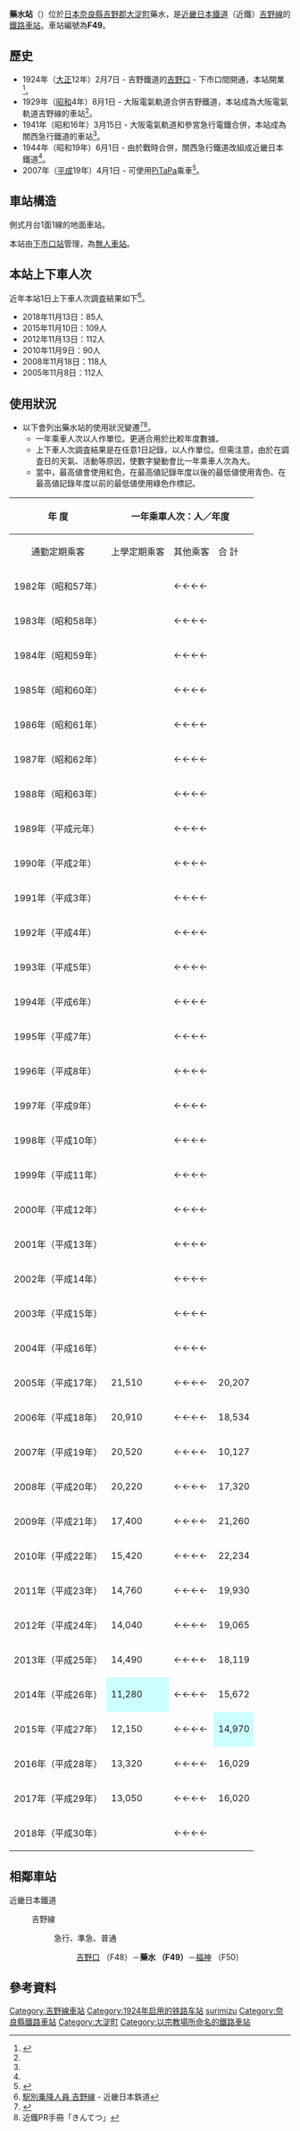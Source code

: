 {{日本車站資訊
| 公司色 = #c03
| 文字色 = 
| 站名 = 藥水站
| 圖片 = Yakumizu Station platform.JPG
| 圖片說明 = 
| 日文原名 = 薬水
| 平假名 = くすりみず
| 羅馬拼音 = Kusurimizu
| 副站名 = 
| 電報略號 = クスリ
| 所在地 = {{JPN}}[[奈良縣|奈良縣]][[吉野郡|吉野郡]][[大淀町|大淀町]]藥水1085
| 座標 = 
| 啟用年月日 = 1924年（[[大正|大正]]13年）2月7日
| 車站構造 = [[地面車站|地面車站]]
| 月台配置 = 1面1線
| 廢站年月日 = 
| 乘客人數 = 
| 上下車人次 = 85
| 統計年度 = 2018年
| 轉車 = 
| 備註 = 無人車站
| adjacent = {{Adjacent stations|system=近畿日本鐵道|line=F吉野線|left=吉野口|right=福神|note-left=F48<br />1.7km|note-mid={{近鐵車站編號|F|49}}<br />距離[[橿原神宮前站|橿原神宮前]]11.2km<br />距離[[大阪阿部野橋站|大阪阿部野橋]]50.9km|note-right=F50<br />1.6km}}
| name = 
| address = 
| route_map = 
}}

'''藥水站'''（{{jpn|j=薬水駅|hg=くすりみずえき|rm=Kusurimizu eki|f=y}}）位於[[日本|日本]][[奈良縣|奈良縣]][[吉野郡|吉野郡]][[大淀町|大淀町]]藥水，是[[近畿日本鐵道|近畿日本鐵道]]（近鐵）[[吉野線|吉野線]]的[[鐵路車站|鐵路車站]]。車站編號為'''F49'''。

== 歷史 ==
* 1924年（[[大正|大正]]12年）2月7日 - 吉野鐵道的[[吉野口站|吉野口]] - 下市口間開通，本站開業<ref name=sone03>{{Cite book|author=曽根悟（監修） |title=週刊 歴史でめぐる鉄道全路線 大手私鉄 |date=2010-08-29 |publisher=朝日新聞出版 |series=週刊朝日百科 |volume=3号 近畿日本鉄道 2 |isbn=978-4-02-340133-4 |pages=26-27}}</ref>。
* 1929年（[[昭和|昭和]]4年）8月1日 - 大阪電氣軌道合併吉野鐵道，本站成為大阪電氣軌道吉野線的車站<ref name=sone03/>。
* 1941年（昭和16年）3月15日 - 大阪電氣軌道和參宮急行電鐵合併，本站成為關西急行鐵道的車站<ref name=sone03/>。
* 1944年（昭和19年）6月1日 - 由於戰時合併，關西急行鐵道改組成近畿日本鐵道<ref name=sone03/>。
* 2007年（[[平成|平成]]19年）4月1日 - 可使用[[PiTaPa|PiTaPa]]乘車<ref>{{Cite press release |title=平成19年4月1日から、近鉄主要路線でICカードの利用が可能になります |publisher=近畿日本鉄道 |date=2007-01-30 |url=http://www.kintetsu.jp/news/files/iccard20070130.pdf |format=pdf |accessdate=2016-03-05 |archive-date=2016-08-07 |archive-url=https://web.archive.org/web/20160807145916/http://www.kintetsu.jp/news/files/iccard20070130.pdf |dead-url=no }}</ref>。

== 車站構造 ==
側式月台1面1線的地面車站。

本站由[[下市口站|下市口站]]管理，為[[無人車站|無人車站]]。

== 本站上下車人次 ==
近年本站1日上下車人次調査結果如下<ref>[http://www.kintetsu.co.jp/tetsudo/e.html#02 駅別乗降人員 吉野線] {{Wayback|url=http://www.kintetsu.co.jp/tetsudo/e.html#02 |date=20200218154410 }} - 近畿日本鉄道</ref>。
* 2018年11月13日：85人
* 2015年11月10日：109人
* 2012年11月13日：112人
* 2010年11月9日：90人
* 2008年11月18日：118人
* 2005年11月8日：112人

== 使用狀況 ==
* 以下會列出藥水站的使用狀況變遷<ref>{{Cite web |url=http://www.pref.nara.jp/6437.htm |title=奈良縣統計年鑑 |accessdate=2020-02-19 |archive-date=2020-03-29 |archive-url=https://web.archive.org/web/20200329113457/http://www.pref.nara.jp/6437.htm |dead-url=yes }}</ref><ref>近鐵PR手冊「きんてつ」</ref>。
** 一年乘車人次以人作單位。更適合用於比較年度數據。
** 上下車人次調査結果是在任意1日記錄，以人作單位。但需注意，由於在調査日的天氣、活動等原因，使數字變動會比一年乘車人次為大。
** 當中，最高値會使用紅色，在最高値記錄年度以後的最低値使用青色、在最高値記錄年度以前的最低値使用綠色作標記。
{{hidden begin
|title =年度別使用狀況（藥水站）
|titlestyle = background:lightgrey;}}
{| class="wikitable" border="1" cellspacing="0" cellpadding="2" style="font-size:90%; text-align:right; width:100%;"
|-
! rowspan="2"|年 度
! colspan="4"|一年乘車人次：人／年度
! colspan="2"|上下車人次調查結果<br />人／日 
! rowspan="2"|特別事項
|-
| style="text-align: center; font-weight: normal;"|通勤定期乘客	
| style="text-align: center; font-weight: normal;"|上學定期乘客
| style="text-align: center; font-weight: normal;"|其他乘客
!合 計
| style="text-align: center; font-weight: normal;"|調査日
!調査結果
|-
! style="font-weight: normal;"|1982年（昭和57年）
| 
|←←←←
| 
| 
|11月16日
|316
| 
|-
! style="font-weight: normal;"|1983年（昭和58年）
| 
|←←←←
| 
| 
|11月8日
| style="background-color: #ccffcc;"|311
| 
|-
! style="font-weight: normal;"|1984年（昭和59年）
| 
|←←←←
| 
| 
|11月6日
| style="background-color: #ffcccc;"|320
| 
|-
! style="font-weight: normal;"|1985年（昭和60年）
| 
|←←←←
| 
| 
|11月12日
|285
| 
|-
! style="font-weight: normal;"|1986年（昭和61年）
| 
|←←←←
| 
| 
|11月11日
|282
| 
|-
! style="font-weight: normal;"|1987年（昭和62年）
| 
|←←←←
| 
| 
|11月10日
|287
| 
|-
! style="font-weight: normal;"|1988年（昭和63年）
| 
|←←←←
| 
| 
|11月8日
|308
| 
|-
! style="font-weight: normal;"|1989年（平成元年）
| 
|←←←←
| 
| 
|11月14日
|272
| 
|-
! style="font-weight: normal;"|1990年（平成2年）
| 
|←←←←
| 
| 
|11月6日
|249
| 
|-
! style="font-weight: normal;"|1991年（平成3年）
| 
|←←←←
| 
| 
| 
| 
| 
|-
! style="font-weight: normal;"|1992年（平成4年）
| 
|←←←←
| 
| 
|11月10日
|233
| 
|-
! style="font-weight: normal;"|1993年（平成5年）
| 
|←←←←
| 
| 
| 
| 
| 
|-
! style="font-weight: normal;"|1994年（平成6年）
| 
|←←←←
| 
| 
| 
| 
| 
|-
! style="font-weight: normal;"|1995年（平成7年）
| 
|←←←←
| 
| 
|12月5日
|244
| 
|-
! style="font-weight: normal;"|1996年（平成8年）
| 
|←←←←
| 
| 
| 
| 
| 
|-
! style="font-weight: normal;"|1997年（平成9年）
| 
|←←←←
| 
| 
| 
| 
| 
|-
! style="font-weight: normal;"|1998年（平成10年）
| 
|←←←←
| 
| 
| 
| 
| 
|-
! style="font-weight: normal;"|1999年（平成11年）
| 
|←←←←
| 
| 
| 
| 
| 
|-
! style="font-weight: normal;"|2000年（平成12年）
| 
|←←←←
| 
| 
| 
| 
| 
|-
! style="font-weight: normal;"|2001年（平成13年）
| 
|←←←←
| 
| 
| 
| 
| 
|-
! style="font-weight: normal;"|2002年（平成14年）
| 
|←←←←
| 
| 
| 
| 
| 
|-
! style="font-weight: normal;"|2003年（平成15年）
| 
|←←←←
| 
| 
| 
| 
| 
|-
! style="font-weight: normal;"|2004年（平成16年）
| 
|←←←←
| 
| 
| 
| 
| 
|-
! style="font-weight: normal;"|2005年（平成17年）
|21,510
|←←←←
|20,207
|'''41,717'''
|11月8日
|112
| 
|-
! style="font-weight: normal;"|2006年（平成18年）
|20,910
|←←←←
|18,534
|'''39,444'''
| 
| 
| 
|-
! style="font-weight: normal;"|2007年（平成19年）
|20,520
|←←←←
|10,127
|'''30,647'''
| 
| 
| 
|-
! style="font-weight: normal;"|2008年（平成20年）
|20,220
|←←←←
|17,320
|'''37,540'''
|11月18日
|118
| 
|-
! style="font-weight: normal;"|2009年（平成21年）
|17,400
|←←←←
|21,260
|'''38,660'''
| 
| 
| 
|-
! style="font-weight: normal;"|2010年（平成22年）
|15,420
|←←←←
|22,234
|'''37,654'''
|11月9日
|90
| 
|-
! style="font-weight: normal;"|2011年（平成23年）
|14,760
|←←←←
|19,930
|'''34,690'''
| 
| 
| 
|-
! style="font-weight: normal;"|2012年（平成24年）
|14,040
|←←←←
|19,065
|'''33,105'''
|11月13日
|112
| 
|-
! style="font-weight: normal;"|2013年（平成25年）
|14,490
|←←←←
|18,119
|'''32,609'''
|
|
|
|-
! style="font-weight: normal;"|2014年（平成26年）
| style="background-color: #ccffff;"|11,280
|←←←←
|15,672
| style="background-color: #ccffff;"|'''26,952'''
|
|
|-
! style="font-weight: normal;"|2015年（平成27年）
|12,150
|←←←←
| style="background-color: #ccffff;"|14,970
|'''27,120'''
|11月10日
|109
|
|-
! style="font-weight: normal;"|2016年（平成28年）
|13,320
|←←←←
|16,029
|'''29,349'''
|
|
|
|-
! style="font-weight: normal;"|2017年（平成29年）
|13,050
|←←←←
|16,020
|'''29,070'''
|
|
|
|-
! style="font-weight: normal;"|2018年（平成30年）
|
|←←←←
|
|
|11月13日
| style="background-color: #ccffff;"|85
|
|}
{{hidden end}}
<!-- 出展：奈良県統計年鑑各年度版　近鉄広報発行パンフレット「きんてつ」 -->

== 相鄰車站 ==
; 近畿日本鐵道
: {{近鐵車站編號|F}} 吉野線
:: {{Color|#ff8000|■}}急行、{{Color|#009933|■}}準急、{{Color|#0033cc|■}}普通
::: [[吉野口站|吉野口]] （F48）－'''藥水 （F49）'''－[[福神站|福神]] （F50）

==參考資料==
<references/>
{{吉野線}}
{{DEFAULTSORT:Kusurimizu}}
[[Category:吉野線車站|Category:吉野線車站]]
[[Category:1924年启用的铁路车站|Category:1924年启用的铁路车站]]
[[Category:日本鐵路車站_Ku|surimizu]]
[[Category:奈良縣鐵路車站|Category:奈良縣鐵路車站]]
[[Category:大淀町|Category:大淀町]]
[[Category:以宗教場所命名的鐵路車站|Category:以宗教場所命名的鐵路車站]]